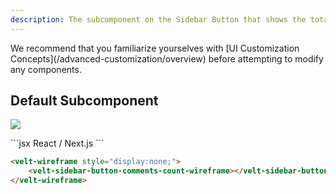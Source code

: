 ```yaml
---
description: The subcomponent on the Sidebar Button that shows the total 
---
```


<Note>
We recommend that you familiarize yourselves with [UI Customization Concepts](/advanced-customization/overview) before attempting to modify any components.
</Note>


## Default Subcomponent

![](/images/customization/sidebar-button-count.png)

<RequestExample>
```jsx React / Next.js
<VeltWireframe>
    <VeltSidebarButtonWireframe.CommentsCount />
</VeltWireframe>
```

```HTML HTML
<velt-wireframe style="display:none;">
    <velt-sidebar-button-comments-count-wireframe></velt-sidebar-button-comments-count-wireframe>
</velt-wireframe>
```

</RequestExample>

